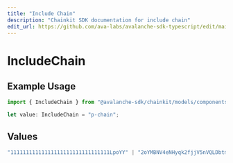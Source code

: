 ```yaml
---
title: "Include Chain"
description: "Chainkit SDK documentation for include chain"
edit_url: https://github.com/ava-labs/avalanche-sdk-typescript/edit/main/chainkit/docs/models/components/includechain.md
---
```


# IncludeChain

## Example Usage

```typescript
import { IncludeChain } from "@avalanche-sdk/chainkit/models/components";

let value: IncludeChain = "p-chain";
```

## Values

```typescript
"11111111111111111111111111111111LpoYY" | "2oYMBNV4eNHyqk2fjjV5nVQLDbtmNJzq5s3qs3Lo6ftnC6FByM" | "2JVSBoinj9C2J33VntvzYtVJNZdN2NKiwwKjcumHUWEb5DbBrm" | "2q9e4r6Mu3U68nU1fYjgbR6JvwrRx36CohpAX5UQxse55x1Q5" | "yH8D7ThNJkxmtkuv2jgBa4P1Rn3Qpr4pPr7QYNfcdoS6k6HWp" | "p-chain" | "x-chain" | "c-chain"
```